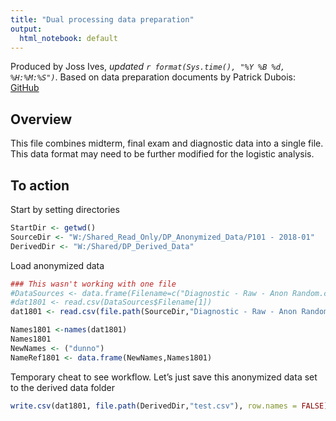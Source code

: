 ```yaml
---
title: "Dual processing data preparation"
output:
  html_notebook: default
---
```

Produced by Joss Ives, *updated `r format(Sys.time(), "%Y %B %d, %H:%M:%S")`*. Based on data preparation documents by Patrick Dubois: [GitHub](https://github.com/pajodu/GERG/)

## Overview

This file combines midterm, final exam and diagnostic data into a single file. This data format may need to be further modified for the logistic analysis.

## To action

Start by setting directories

```r
StartDir <- getwd()
SourceDir <- "W:/Shared_Read_Only/DP_Anonymized_Data/P101 - 2018-01"
DerivedDir <- "W:/Shared/DP_Derived_Data"
```

Load anonymized data

```r
### This wasn't working with one file
#DataSources <- data.frame(Filename=c("Diagnostic - Raw - Anon Random.csv"), Tag=c("P101-2018-01"))
#dat1801 <- read.csv(DataSources$Filename[1])
dat1801 <- read.csv(file.path(SourceDir,"Diagnostic - Raw - Anon Random.csv"))

```



```r
Names1801 <-names(dat1801)
Names1801
NewNames <- ("dunno")
NameRef1801 <- data.frame(NewNames,Names1801)
```

Temporary cheat to see workflow. Let's just save this anonymized data set to the derived data folder

```r
write.csv(dat1801, file.path(DerivedDir,"test.csv"), row.names = FALSE)
```

